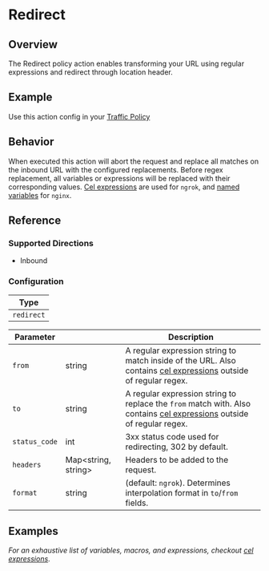
# Redirect

## Overview

The Redirect policy action enables transforming your URL using regular expressions and redirect through location header.

## Example

Use this action config in your [Traffic Policy](/docs/http/traffic-policy/index.mdx)

<ExampleHTTP />

## Behavior

When executed this action will abort the request and replace all matches on the inbound URL with the configured replacements. Before regex replacement, all variables or expressions will be replaced with their corresponding values. [Cel expressions](https://ngrok.com/docs/http/traffic-policy/expressions) are used for `ngrok`, and [named variables](#named-variables) for `nginx`.

## Reference

### Supported Directions

- Inbound

### Configuration

| Type       |
| ---------- |
| `redirect` |

| Parameter     | &nbsp;                    | Description                                                                                                                                                     |
| ------------- | ------------------------- | --------------------------------------------------------------------------------------------------------------------------------------------------------------- |
| `from`        | string                    | A regular expression string to match inside of the URL. Also contains [cel expressions](/docs/http/traffic-policy/expressions/) outside of regular regex.       |
| `to`          | string                    | A regular expression string to replace the `from` match with. Also contains [cel expressions](/docs/http/traffic-policy/expressions/) outside of regular regex. |
| `status_code` | int                       | 3xx status code used for redirecting, 302 by default.                                                                                                           |
| `headers`     | Map&lt;string, string&gt; | Headers to be added to the request.                                                                                                                             |
| `format`      | string                    | (default: `ngrok`). Determines interpolation format in `to`/`from` fields.                                                                                      |

## Examples

_For an exhaustive list of variables, macros, and expressions, checkout [cel expressions](https://ngrok.com/docs/http/traffic-policy/expressions/)_.

<ExamplesCel />
